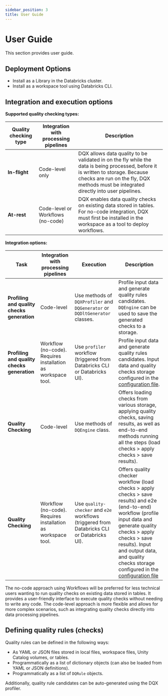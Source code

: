 ```yaml
---
sidebar_position: 3
title: User Guide
---
```


# User Guide

This section provides user guide.

## Deployment Options

* Install as a Library in the Databricks cluster.
* Install as a workspace tool using Databricks CLI.

## Integration and execution options

**Supported quality checking types:**

| Quality checking type | Integration with processing pipelines | Description                                                                                                                                                                                                                |
|---------------------- | ------------------------------------- | -------------------------------------------------------------------------------------------------------------------------------------------------------------------------------------------------------------------------- |
| **In-flight**         | Code-level only                       | DQX allows data quality to be validated in on the fly while the data is being processed, before it is written to storage. Because checks are run on the fly, DQX methods must be integrated directly into user pipelines.  |
| **At-rest**           | Code-level or Workflows (no-code)     | DQX enables data quality checks on existing data stored in tables. For no-code integration, DQX must first be installed in the workspace as a tool to deploy workflows.                                                    |

**Integration options:**

| Task                                        | Integration with processing pipelines                        | Execution                                                                                   | Description                                                                                                                                                                                                                                                                                                                |
|-------------------------------------------- | ------------------------------------------------------------ | ------------------------------------------------------------------------------------------- | -------------------------------------------------------------------------------------------------------------------------------------------------------------------------------------------------------------------------------------------------------------------------------------------------------------------------- |
| **Profiling and quality checks generation** | Code-level                                                   | Use methods of `DQXProfiler` and `DQGenerator` or `DQDltGenerator` classes.                 | Profile input data and generate quality rules candidates. `DQEngine` can be used to save the generated checks to a storage.                                                                                                                                                                                                |
| **Profiling and quality checks generation** | Workflow (no-code). Requires installation as workspace tool. | Use `profiler` workflow (triggered from Databricks CLI or Databricks UI).                   | Profile input data and generate quality rules candidates. Input data and quality checks storage configured in the [configuration file](/docs/installation/#configuration-file).                                                                                                                                            |
| **Quality Checking**                        | Code-level                                                   | Use methods of `DQEngine` class.                                                            | Offers loading checks from various storage, applying quality checks, saving results, as well as end-to-end methods running all the steps (load checks > apply checks > save results).                                                                                                                                      |
| **Quality Checking**                        | Workflow (no-code). Requires installation as workspace tool. | Use `quality-checker` and `e2e` workflows (triggered from Databricks CLI or Databricks UI). | Offers quality checker workflow (load checks > apply checks > save results) and e2e (end-to-end) workflow (profile input data and generate quality checks > apply checks > save results). Input and output data, and quality checks storage configured in the [configuration file](/docs/installation/#configuration-file) |

The no-code approach using Workflows will be preferred for less technical users wanting to run quality checks on existing data stored in tables. It provides a user-friendly interface to execute quality checks without needing to write any code.
The code-level approach is more flexible and allows for more complex scenarios, such as integrating quality checks directly into data processing pipelines.

## Defining quality rules (checks)

Quality rules can be defined in the following ways:
- As YAML or JSON files stored in local files, workspace files, Unity Catalog volumes, or tables.
- Programmatically as a list of dictionary objects (can also be loaded from YAML or JSON definitions).
- Programmatically as a list of `DQRule` objects.

Additionally, quality rule candidates can be auto-generated using the DQX profiler.